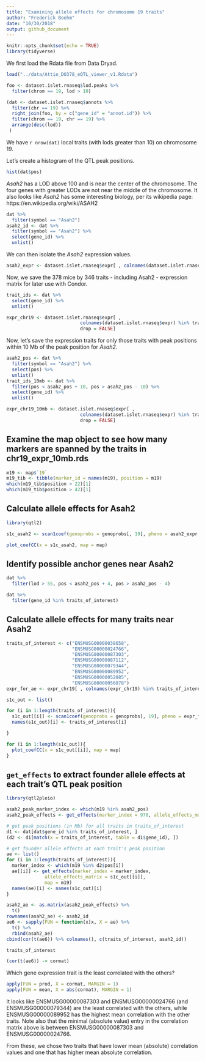 ```yaml
---
title: "Examining allele effects for chromosome 19 traits"
author: "Frederick Boehm"
date: "10/30/2018"
output: github_document
---
```


```r
knitr::opts_chunk$set(echo = TRUE)
library(tidyverse)
```

We first load the Rdata file from Data Dryad.

```r
load("../data/Attie_DO378_eQTL_viewer_v1.Rdata")
```

```r
foo <- dataset.islet.rnaseq$lod.peaks %>%
  filter(chrom == 19, lod > 10)

(dat <- dataset.islet.rnaseq$annots %>% 
  filter(chr == 19) %>%
  right_join(foo, by = c("gene_id" = "annot.id")) %>%
  filter(chrom == 19, chr == 19) %>%
  arrange(desc(lod))
 )
```

We have `r nrow(dat)` local traits (with lods greater than 10) on chromosome 19.

Let's create a histogram of the QTL peak positions.

```r
hist(dat$pos)
```


*Asah2* has a LOD above 100 and is near the center of the chromosome. The four genes with greater LODs are not near the middle of the chromosome. It also looks like *Asah2* has some interesting biology, per its wikipedia page: https://en.wikipedia.org/wiki/ASAH2





```r
dat %>%
  filter(symbol == "Asah2")
asah2_id <- dat %>%
  filter(symbol == "Asah2") %>%
  select(gene_id) %>%
  unlist()
```

We can then isolate the *Asah2* expression values.

```r
asah2_expr <- dataset.islet.rnaseq$expr[ , colnames(dataset.islet.rnaseq$expr) == asah2_id, drop = FALSE]
```



Now, we save the 378 mice by 346 traits - including Asah2 - expression matrix for later use with Condor.

```r
trait_ids <- dat %>% 
  select(gene_id) %>%
  unlist()
```

```r
expr_chr19 <- dataset.islet.rnaseq$expr[ , 
                           colnames(dataset.islet.rnaseq$expr) %in% trait_ids, 
                           drop = FALSE]
```

Now, let's save the expression traits for only those traits with peak positions within 10 Mb of the peak position for *Asah2*.

```r
asah2_pos <- dat %>%
  filter(symbol == "Asah2") %>%
  select(pos) %>%
  unlist()
trait_ids_10mb <- dat %>% 
  filter(pos < asah2_pos + 10, pos > asah2_pos - 10) %>%
  select(gene_id) %>%
  unlist()

```



```r
expr_chr19_10mb <- dataset.islet.rnaseq$expr[ , 
                           colnames(dataset.islet.rnaseq$expr) %in% trait_ids_10mb, 
                           drop = FALSE]
```



## Examine the map object to see how many markers are spanned by the traits in chr19_expr_10mb.rds

```r
m19 <- map$`19`
m19_tib <- tibble(marker_id = names(m19), position = m19)
which(m19_tib$position > 22)[1]
which(m19_tib$position > 42)[1]
```






## Calculate allele effects for Asah2

```r
library(qtl2)
```

```r
s1c_asah2 <- scan1coef(genoprobs = genoprobs[, 19], pheno = asah2_expr, kinship = K$`19`, addcovar = dataset.islet.rnaseq$covar[ , -5], reml = TRUE)
```

```r
plot_coefCC(x = s1c_asah2, map = map)
```

## Identify possible anchor genes near Asah2

```r
dat %>%
  filter(lod > 55, pos < asah2_pos + 4, pos > asah2_pos - 4)
```

```r
dat %>%
  filter(gene_id %in% traits_of_interest)
```





## Calculate allele effects for many traits near Asah2

```r
traits_of_interest <- c("ENSMUSG00000038658", 
                        "ENSMUSG00000024766",
                        "ENSMUSG00000087303", 
                        "ENSMUSG00000087112", 
                        "ENSMUSG00000079344", 
                        "ENSMUSG00000089952", 
                        "ENSMUSG00000052085", 
                        "ENSMUSG00000056078")
expr_for_ae <- expr_chr19[ , colnames(expr_chr19) %in% traits_of_interest]

s1c_out <- list()

for (i in 1:length(traits_of_interest)){
  s1c_out[[i]] <- scan1coef(genoprobs = genoprobs[, 19], pheno = expr_for_ae[ , i], kinship = K$`19`, addcovar = dataset.islet.rnaseq$covar[ , -5], reml = TRUE)
  names(s1c_out)[i] <- traits_of_interest[i]

}
```


```r
for (i in 1:length(s1c_out)){
  plot_coefCC(x = s1c_out[[i]], map = map)
}
```

## `get_effects` to extract founder allele effects at each trait's QTL peak position

```r
library(qtl2pleio)
```

```r
asah2_peak_marker_index <- which(m19 %in% asah2_pos)
asah2_peak_effects <- get_effects(marker_index = 970, allele_effects_matrix = s1c_asah2, map = m19)
```

```r
# get peak positions (in Mb) for all traits in traits_of_interest
d1 <- dat[dat$gene_id %in% traits_of_interest, ]
(d2 <- d1[match(x = traits_of_interest, table = d1$gene_id), ])
```

```r
# get founder allele effects at each trait's peak position
ae <- list()
for (i in 1:length(traits_of_interest)){
  marker_index <- which(m19 %in% d2$pos[i])
  ae[[i]] <- get_effects(marker_index = marker_index, 
              allele_effects_matrix = s1c_out[[i]], 
              map = m19)
  names(ae)[i] <- names(s1c_out)[i]
}
```

```r
asah2_ae <- as.matrix(asah2_peak_effects) %>% 
  t()
rownames(asah2_ae) <- asah2_id
ae6 <- sapply(FUN = function(x)x, X = ae) %>%
  t() %>%
  rbind(asah2_ae)
cbind(cor(t(ae6)) %>% colnames(), c(traits_of_interest, asah2_id))
```


```r
traits_of_interest
```

```r
(cor(t(ae6)) -> cormat)
```

Which gene expression trait is the least correlated with the others?

```r
apply(FUN = prod, X = cormat, MARGIN = 1)
apply(FUN = mean, X = abs(cormat), MARGIN = 1)

```

It looks like ENSMUSG00000087303 and ENSMUSG00000024766 (and ENSMUSG00000079344) are the least correlated with the others, while ENSMUSG00000089952 has the highest mean correlation with the other traits. Note also that the minimal (absolute value) entry in the correlation matrix above is between ENSMUSG00000087303 and ENSMUSG00000024766.

From these, we chose two traits that have lower mean (absolute) correlation values and one that has higher mean absolute correlation. 

